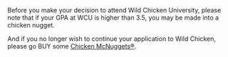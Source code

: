 Before you make your decision to attend Wild Chicken University, 
please note that if your GPA at WCU is higher than 3.5, you may be made into a chicken nugget.

And if you no longer wish to continue your application to Wild Chicken, 
please go BUY some [Chicken McNuggets®](https://www.mcdonalds.com/us/en-us/product/chicken-mcnuggets-4-piece.html).